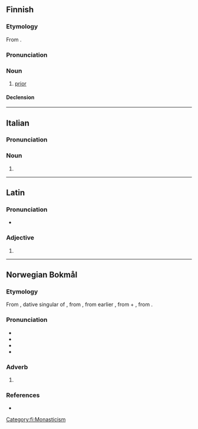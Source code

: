 ==Finnish==

===Etymology===
From {{der|fi|la|prior}}.

===Pronunciation===
{{fi-p}}

===Noun===
{{fi-noun}}

# [[prior]] {{gloss|high-ranking member of a monastery}}

====Declension====
{{fi-decl-paperi|prior|a}}

[[Category:fi:Monasticism]]

----

==Italian==

===Pronunciation===
{{it-pr|pri.óri}}

===Noun===
{{head|it|noun form|g=m}}

# {{plural of|it|priore}}

----

==Latin==

===Pronunciation===
* {{la-IPA|priōrī}}

===Adjective===
{{la-adj-form|priōrī}}

# {{inflection of|la|prior||dat|m//f//n|s}}

----

==Norwegian Bokmål==

===Etymology===
From {{bor|nb|la|priōrī}}, dative singular of {{der|nb|la-med|prior|t=former, prior, previous}}, from {{der|nb|itc-pro|*priōs|t=former}}, from earlier {{m|itc-pro|*prijōs}}, from {{m|itc-pro|*pri}} + {{m|itc-pro|*-jōs}}, from {{der|nb|ine-pro|*-yōs|*-yōs ~ *-is-}}.

===Pronunciation===
* {{IPA|nb|/ˈpriːoːrɪ/}}
* {{audio|nb|NB - Pronunciation of Norwegian Bokmål «priori».ogg|Audio}}
* {{rhymes|nb|oːrɪ}}
* {{hyphenation|nb|pri|o|ri}}

===Adverb===
{{head|nb|adverb}}

# {{only used in|nb|a priori||a priori}}

===References===
* {{R:NAOB}}